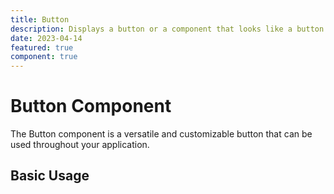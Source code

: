 ```yaml
---
title: Button
description: Displays a button or a component that looks like a button.
date: 2023-04-14
featured: true
component: true
---
```


# Button Component

The Button component is a versatile and customizable button that can be used throughout your application.

## Basic Usage

<ComponentPreview name="button-demo" description="A basic button" />

<ComponentPreview name="button-with-icon" description="A basic button" />

